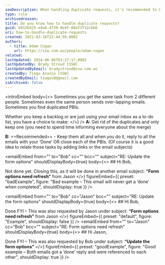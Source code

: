 ```yaml
---
seoDescription: When handling duplicate requests, it's recommended to keep all duplicates and reply to each email or close each task individually. This approach ensures that you don't miss any updates and keeps your records organized.
type: rule
archivedreason:
title: Do you know how to handle duplicate requests?
guid: b015bd25-e4a6-4739-9e4f-88af3f32cbb6
uri: how-to-handle-duplicate-requests
created: 2021-03-16T22:44:59.000Z
authors:
  - title: Adam Cogan
    url: https://ssw.com.au/people/adam-cogan
related:
lastUpdated: 2024-06-08T03:27:17.000Z
lastUpdatedBy: Brady Stroud [SSW]
lastUpdatedByEmail: bradystroud@ssw.com.au
createdBy: Tiago Araújo [SSW]
createdByEmail: tiagov8@gmail.com
isArchived: false
---
```


<introEmbed
  body={<>
Sometimes you get the same task from 2 different people. Sometimes even the same person sends over-lapping emails. Sometimes you find duplicated PBIs.

Whether you keep a backlog or are just using your email inbox as a to-do list, you have a choice to make:
  </>}
/>
**A:** Get rid of the duplicates and only keep one (you need to spend time informing everyone about the merge)

**B:** ==Recommended== - Keep them all and when you do it, reply to all the emails with your ‘Done’ OR close each of the PBIs. (Of course it is a good idea to relate those tasks by adding links or the email subjects)

<emailEmbed
  from=""
  to="Bob"
  cc=""
  bcc=""
  subject="RE: Update the form options"
  shouldDisplayBody={true}
  body={<>
    ## Hi Bob,

Not done yet. Closing this, as it will be done in another email subject: **“Form options need refresh”** from Jason
  </>}
  figureEmbed={{
    preset: "badExample",
    figure: "Bad example – This email will never get a ‘done’ when completed",
    shouldDisplay: true
  }}
/>

<emailEmbed
  from=""
  to="Bob"
  cc="Jason"
  bcc=""
  subject="RE: Update the form options"
  shouldDisplayBody={true}
  body={<>
    ## Hi Bob,

Done
FYI – This was also requested by Jason under subject: **“Form options need refresh”** from Jason
  </>}
  figureEmbed={{
    preset: "default",
    figure: "Example",
    shouldDisplay: false
  }}
/>
<emailEmbed
  from=""
  to="Jason"
  cc="Bob"
  bcc=""
  subject="RE: Form options need refresh"
  shouldDisplayBody={true}
  body={<>
    ## Hi Jason,

Done
FYI – This was also requested by Bob under subject: **“Update the form options”**
  </>}
  figureEmbed={{
    preset: "goodExample",
    figure: "Good example – Both emails got a ‘done’ reply and were referenced to each other",
    shouldDisplay: true
  }}
/>
